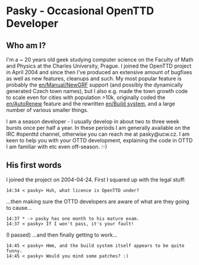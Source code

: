 {{en/Archive/Community/Users/Infobox Developer|
realname=Unknown. (Pasky?)|
birthyear=1985|
codingspec=Original [[en/Manual/NewGRF]] support|
currentstat=Unactive/Retired|
website=None|
}}
=Pasky - Occasional OpenTTD Developer=


==Who am I?==
I'm a ~ 20 years old geek studying computer science on the Faculty of Math and Physics at the Charles University, Prague. I joined the OpenTTD project in April 2004 and since then I've produced an extensive amount of bugfixes as well as new features, cleanups and such. My most popular feature is probably the [[en/Manual/NewGRF]] support (and possibly the dynamically generated Czech town names), but I also e.g. made the town growth code to scale even for cities with population >10k, originally coded the [[en/AutoRenew]] feature and the rewritten [[en/Build system]], and a large number of various smaller things.

I am a season developer - I usually develop in about two to three week bursts once per half a year. In these periods I am generally available on the IRC #openttd channel, otherwise you can reach me at pasky@ucw.cz. I am keen to help you with your OTTD development, explaining the code in OTTD I am familiar with etc even off-season. :-)

==His first words==
I joined the project on 2004-04-24. First I squared up with the legal stuff:
<pre>14:34 < pasky> Huh, what licence is OpenTTD under?</pre>
...then making sure the OTTD developers are aware of what are they going to cause...
<pre>14:37 * -> pasky has one month to his mature exam.
14:37 < pasky> If I won't pass, it's your fault!</pre>
(I passed)
...and then finally getting to work...
<pre>14:45 < pasky> Hmm, and the build system itself appears to be quite funny.
14:45 < pasky> Would you mind some patches? :)</pre>